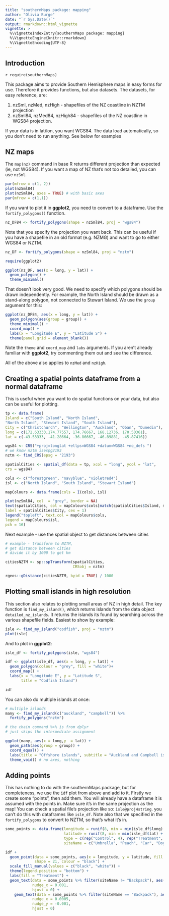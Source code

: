 ```yaml
---
title: "southernMaps package: mapping"
author: "Olivia Burge"
date: "`r Sys.Date()`"
output: rmarkdown::html_vignette
vignette: >
  %\VignetteIndexEntry{southernMaps package: mapping}
  %\VignetteEngine{knitr::rmarkdown}
  %\VignetteEncoding{UTF-8}
---
```


## Introduction

`r require(southernMaps)`

This package aims to provide Southern Hemisphere maps in easy forms for use. Therefore it provides functions, but also datasets. The datasets, for easy reference, are:

(1) nzSml, nzMed, nzHigh - shapefiles of the NZ coastline in NZTM projection
(2) nzSml84, nzMed84, nzHigh84 - shapefiles of the NZ coastline in WGS84 projection. 

If your data is in lat/lon, you want WGS84. The data load automatically, so you don't need to run anything. See below for examples

## NZ maps

The `map(nz)` command in base R returns different projection than expected (ie, not WGS84). If you want a map of NZ that's not too detailed, you can use `nzSml`.

```r
par(mfrow = c(1, 2))
plot(nzSml84)
plot(nzSml84, axes = TRUE) # with basic axes
par(mfrow = c(1,1))
```

If you want to plot it in **ggplot2**, you need to convert to a dataframe. Use the `fortify_polygons()` function. 

```r
nz_DF84 <- fortify_polygons(shape = nzSml84, proj = "wgs84")
```

Note that you specify the projection you want back. This can be useful if you have a shapefile in an old format (e.g. NZMG) and want to go to either WGS84 or NZTM. 

```r
nz_DF <- fortify_polygons(shape = nzSml84, proj = "nztm")

require(ggplot2)

ggplot(nz_DF, aes(x = long, y = lat)) + 
  geom_polygon() + 
  theme_minimal()
```

That doesn't look very good. We need to specify which polygons should be drawn independently. For example, the North Island should be drawn as a stand-along polygon, not connected to Stewart Island. We use the `group` argument for this:

```r

ggplot(nz_DF84, aes(x = long, y = lat)) + 
  geom_polygon(aes(group = group)) + 
  theme_minimal() +
  coord_map() + 
  labs(x = "Longitude E", y = "Latitude S") +
  theme(panel.grid = element_blank())

```

Note the `theme` and `coord_map` and `labs` arguments. If you aren't already familiar with **ggplot2**, try commenting them out and see the difference.

All of the above also applies to `nzMed` and `nzHigh`. 

## Creating a spatial points dataframe from a normal dataframe

This is useful when you want to do spatial functions on your data, but also can be useful for plotting. 

```r
tp <- data.frame(
Island = c("South Island", "North Island",
"North Island", "Stewart Island", "South Island"),
City = c("Christchurch", "Wellington", "Auckland", "Oban", "Dunedin"),
long = c(172.63333,174.77557, 174.76667, 168.12736, 170.50361),
lat = c(-43.53333, -41.28664, -36.86667, -46.89881, -45.87416))

wgs84 <- CRS("+proj=longlat +ellps=WGS84 +datum=WGS84 +no_defs ")
# we know nztm isespg2193
nztm <- find_CRS(epsg = "2193")

spatialCities <- spatial_df(data = tp, xcol = "long", ycol = "lat",
crs = wgs84)

cols <- c("forestgreen", "navyblue", "violetred4")
isl <- c("North Island", "South Island", "Stewart Island")

mapColours <- data.frame(cols = I(cols), isl)

plot(nzSml84, col  = "grey", border = NA)
text(spatialCities, col = mapColours$cols[match(spatialCities$Island, mapColours$isl)],
label = spatialCities$City, cex = 1)
legend("topleft", text.col = mapColours$cols,
legend = mapColours$isl,
pch = 16)


```

Next example - use the spatial object to get distances between cities

```r


# example - transform to NZTM, 
# get distance between cities
# divide it by 1000 to get km

citiesNZTM <- sp::spTransform(spatialCities,
                              CRSobj = nztm)

rgeos::gDistance(citiesNZTM, byid = TRUE) / 1000

```

## Plotting small islands in high resolution

This section also relates to plotting small areas of NZ in high detail. The key function is `find_my_island()`, which returns islands from the data object `detailed_nz_islands`. It returns the islands its found by searching across the various shapefile fields. Easiest to show by example:


```r
isle <- find_my_island("codfish", proj = "nztm")
plot(isle)
```

And to plot in **ggplot2**:

```r
isle_df <- fortify_polygons(isle, "wgs84")

idf <- ggplot(isle_df, aes(x = long, y = lat)) +
  geom_polygon(colour = "grey", fill = "white")+
  coord_map() + 
  labs(x = "Longitude E", y = "Latitude S", 
       title = "Codfish Island") 

idf
```

You can also do multiple islands at once: 

```r
# multiple islands
many <- find_my_island(c("auckland", "campbell")) %>%
  fortify_polygons("nztm")

# the chain command %>% is from dplyr
# just skips the intermediate assignment

ggplot(many, aes(x = long,y  = lat)) +
  geom_path(aes(group = group)) +
  coord_equal() + 
  labs(title = "Offshore islands", subtitle = "Auckland and Campbell islands") + 
  theme_void() # no axes, nothing 
```

## Adding points

This has nothing to do with the southernMaps package, but for completeness, we use the `idf` plot from above and add to it. Firstly we create some "points", then add them. You will already have a dataframe it is assumed with the points in. Make sure it's in the same projection as the map! You can check a spatial file's projection like so: `isle@proj4string`. you can't do this with dataframes like `isle_df`. Note also that we specified in the `fortify_polygons` to convert to NZTM, so that's what it's in. 

```r

some_points <- data.frame(longitude = runif(8, min = min(isle_df$long) + 0.0001, max = max(isle_df$long) - 0.0001),
                          latitude = runif(8, min = min(isle_df$lat) + 0.0001, max = max(isle_df$lat) - 0.0001),
                          type = c(rep("Control", 4), rep("Treatment", 4)),
                          siteName = c("Umbrella", "Peach", "Car", "Dog", "Film", "Laptop", "Backpack", "Plate"))

idf +
  geom_point(data = some_points, aes(x = longitude, y = latitude, fill = type),
             shape = 21, colour = "black") +
  scale_fill_manual(values = c("black", "white")) +
  theme(legend.position = "bottom") +
  labs(fill = "Treatment") +
  geom_text(data = some_points %>% filter(siteName != "Backpack"), aes(x = longitude, y = latitude, label = siteName),
            nudge_x = 0.001, 
            hjust = 0) +
    geom_text(data = some_points %>% filter(siteName == "Backpack"), aes(x = longitude, y = latitude, label = siteName),
            nudge_x = 0.0005,
            nudge_y = -0.001,
            hjust = 0)
```

